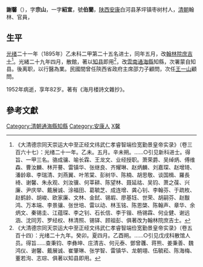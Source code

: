 '''謝馨'''（{{bd|1870年||1952年|catIdx=Xie}}），字'''宗山'''，一字'''紹宣'''，號'''伯蘭'''，[[陕西|陕西]][[安康|安康]]白河县茅坪镇枣树村人，[[清朝|清朝]]翰林、官員，

== 生平 ==
[[光绪|光绪]]二十一年（1895年）乙未科二甲第二十五名进士，同年五月，改[[翰林院|翰林院]][[庶吉士|庶吉士]]<ref>《大清德宗同天崇运大中至正经文纬武仁孝睿智端俭宽勤景皇帝实录》（卷三百六十七）：光绪二十一年。乙未。五月。辛未朔。……○引见新科进士。得旨、一甲三名。骆成骧、喻长霖、王龙文、业经授职。萧荣爵、吴绰炳、傅维森、曹汝麟、林开謩、雷镇华、张继良、齐耀琳、赵炳麟、刘嘉琛、赵增琦、潘龄皋、李瑞清、刘燕翼、叶芾棠、彭树华、陈楠、胡思敬、谈国楫、羅長裿、谢馨、朱永观、刘汝骥、何莘耕、陈望林、聂延祜、吴钧、萧之葆、兴廉、尹庆举、戴展诚、涂福田、葛毓芝、成连增、龚心钊、李翰芬、于疏枚、赵鹤龄、胡峻、欧家廉、文林、金鉽、锡嘏、廖基钰、世荣、胡嗣芬、赵黻鸿、万本端、李景骧、张世培、雷以动、林玉铭、陈恩棨、陈翰声、章华、余炳文、秦锡圭、江蕴琛、李之钊、石长信、李于锴、杨锡霖、何业健、谢远涵、沈同芳、罗经权、林清照、锡铎、顾祖彭、俱著改为翰林院庶吉士。</ref>。光緒二十九年四月，散館，著以[[知县|知县]]即用<ref>《大清德宗同天崇运大中至正经文纬武仁孝睿智端俭宽勤景皇帝实录》（卷五百十四）：光绪二十九年。癸卯。夏四月。乙酉朔。……○引见戊戌科散馆人员。得旨……查秉钧、李彝坤、庄清吉、何元泰、鄧曾彠、蒋熊、姜秉善、魏鸿仪、谢馨、戴展诚、崔肇琳、张学智、雷镇华、龙朝翊、伍毓崧、陈海梅、董若洵、志琮、俱著以知县即用。</ref>，改[[雲南|雲南]][[通海縣|通海縣]]知縣，次署蒙自知县。後离职，以行醫為業。民國間曾任陝西省政府主席邵力子顧問，次任[[王一山|王一山]]顧問。

1952年病逝，享年82岁。著有《海月楼詩文雜抄》。

==參考文獻==
{{reflist|2}}

{{光緒二十一年乙未科殿試金榜}}

{{DEFAULTSORT:Xie謝}}
[[Category:清朝通海縣知縣|Category:清朝通海縣知縣]]
[[Category:安康人|Category:安康人]]
[[Category:謝姓|X馨]]


{{清朝人物小作品}}